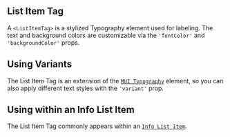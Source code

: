 
## List Item Tag

A `<ListItemTag>` is a stylized Typography element used for labeling. The text and background colors are customizable via the `'fontColor'` and `'backgroundColor'` props.

<ListItemTag />

## Using Variants

The List Item Tag is an extension of the [`MUI Typography`](https://mui.com/material-ui/api/typography/) element, so you can also apply different text styles with the `'variant'` prop.

<ListItemTagWithVariants />

## Using within an Info List Item

The List Item Tag commonly appears within an [`Info List Item`](/components/info-list-item/examples).

<ListItemTagUsingInfoListItem />
